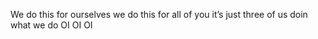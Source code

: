 We do this for ourselves
we do this for all of you 
it's just three of us
doin what we do
OI OI OI 
